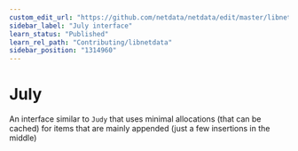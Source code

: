 ```yaml
---
custom_edit_url: "https://github.com/netdata/netdata/edit/master/libnetdata/july/README.md"
sidebar_label: "July interface"
learn_status: "Published"
learn_rel_path: "Contributing/libnetdata"
sidebar_position: "1314960"
---
```




# July

An interface similar to `Judy` that uses minimal allocations (that can be cached)
for items that are mainly appended (just a few insertions in the middle)

